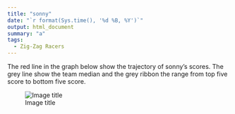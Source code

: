 ```yaml
---
title: "sonny"
date: "`r format(Sys.time(), '%d %B, %Y')`"
output: html_document
summary: "a"
tags:
  - Zig-Zag Racers
---
```


The red line in the graph below show the trajectory of sonny's scores. The grey line show the team median and the grey ribbon the range from top five score to bottom five score.

![Image title](sonny.jpg)

